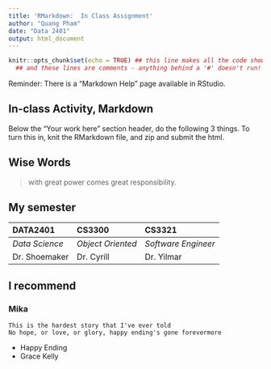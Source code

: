 ```yaml
---
title: 'RMarkdown:  In Class Assignment'
author: "Quang Pham"
date: "Data 2401"
output: html_document
---
```



```r
knitr::opts_chunk$set(echo = TRUE) ## this line makes all the code show! 
  ## and these lines are comments - anything behind a '#' doesn't run!
```


Reminder: There is a "Markdown Help" page available in RStudio. 


## In-class Activity, Markdown

Below the "Your work here" section header, do the following 3 things. To turn this in, knit the RMarkdown file, and zip and submit the html.  


## Wise Words
> with great power comes great responsibility.

## My semester
__DATA2401__ | __CS3300__ | __CS3321__ | 
:------------- | :------------- |:-------------|
_Data Science_  | _Object Oriented_  | _Software Engineer_|
Dr. Shoemaker  | Dr. Cyrill  | Dr. Yilmar|


## I recommend
### Mika
```
This is the hardest story that I've ever told
No hope, or love, or glory, happy ending's gone forevermore
```

* Happy Ending
* Grace Kelly
 
